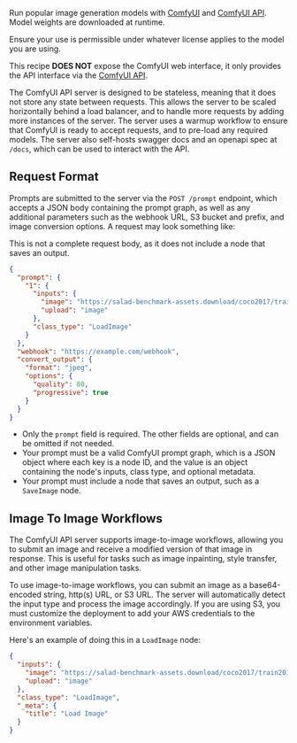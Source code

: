 Run popular image generation models with [ComfyUI](https://github.com/comfyanonymous/ComfyUI/) and [ComfyUI API](https://github.com/SaladTechnologies/comfyui-api). Model weights are downloaded at runtime.

<Callout variation="warning">Ensure your use is permissible under whatever license applies to the model you are using.</Callout>

This recipe **DOES NOT** expose the ComfyUI web interface, it only provides the API interface via the [ComfyUI API](https://github.com/SaladTechnologies/comfyui-api).

The ComfyUI API server is designed to be stateless, meaning that it does not store any state between requests. This allows the server to be scaled horizontally behind a load balancer, and to handle more requests by adding more instances of the server. The server uses a warmup workflow to ensure that ComfyUI is ready to accept requests, and to pre-load any required models. The server also self-hosts swagger docs and an openapi spec at `/docs`, which can be used to interact with the API.

## Request Format

Prompts are submitted to the server via the `POST /prompt` endpoint, which accepts a JSON body containing the prompt graph, as well as any additional parameters such as the webhook URL, S3 bucket and prefix, and image conversion options. A request may look something like:


<Callout variation="warning">This is not a complete request body, as it does not include a node that saves an output.</Callout>

```json
{
  "prompt": {
    "1": {
      "inputs": {
        "image": "https://salad-benchmark-assets.download/coco2017/train2017/000000000009.jpg",
        "upload": "image"
      },
      "class_type": "LoadImage"
    }
  },
  "webhook": "https://example.com/webhook",
  "convert_output": {
    "format": "jpeg",
    "options": {
      "quality": 80,
      "progressive": true
    }
  }
}
```

- Only the `prompt` field is required. The other fields are optional, and can be omitted if not needed.
- Your prompt must be a valid ComfyUI prompt graph, which is a JSON object where each key is a node ID, and the value is an object containing the node's inputs, class type, and optional metadata.
- Your prompt must include a node that saves an output, such as a `SaveImage` node.

## Image To Image Workflows

The ComfyUI API server supports image-to-image workflows, allowing you to submit an image and receive a modified version of that image in response. This is useful for tasks such as image inpainting, style transfer, and other image manipulation tasks.

To use image-to-image workflows, you can submit an image as a base64-encoded string, http(s) URL, or S3 URL. The server will automatically detect the input type and process the image accordingly. If you are using S3, you must customize the deployment to add your AWS credentials to the environment variables.

Here's an example of doing this in a `LoadImage` node:

```json
{
  "inputs": {
    "image": "https://salad-benchmark-assets.download/coco2017/train2017/000000000009.jpg",
    "upload": "image"
  },
  "class_type": "LoadImage",
  "_meta": {
    "title": "Load Image"
  }
}
```
